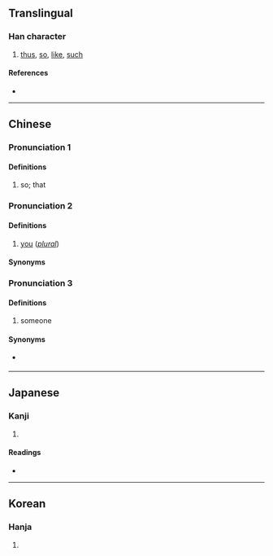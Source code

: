 {{character info/new}}
==Translingual==

===Han character===
{{Han char|rn=9|rad=人|as=09|sn=11|four=24264|canj=OTKR|ids=⿰亻若}}

# [[thus]], [[so]], [[like]], [[such]]

====References====
* {{Han ref|kx=0110.080|dkj=00840|dj=0235.030|hdz=10171.060|uh=504C|ud=20556|bh=B0B4|bd=45236}}

----

==Chinese==
{{zh-forms}}

===Pronunciation 1===
{{zh-pron
|m=ruò
|c=je6
|c-t=ngiak5
|h=pfs=
|md=
|mn=
|w=
|mc=y
|oc=y
|cat=
}}

====Definitions====
{{zh-hanzi}}

# so; that
#: {{zh-x|偌大 年紀|so old}}

===Pronunciation 2===
{{zh-pron
|c-t=niak4
}}

====Definitions====
{{zh-hanzi}}

# {{lb|zh|Taishanese}} [[you]] (''[[plural]]'')
#: {{zh-x|偌 做乜 唔 來 幫手 啊？|Why aren't '''you all''' helping?|C-T}}

====Synonyms====
{{zh-dial|你們}}

===Pronunciation 3===
{{zh-pron
|c-t=niak2
}}

====Definitions====
{{zh-hanzi}}

# {{lb|zh|Taishanese}} someone

====Synonyms====
* {{qualifier|Taishanese}} {{zh-l|人偌}}

----

==Japanese==

===Kanji===
{{ja-kanji|grade=|rs=人09}}

# {{defn|lang=ja|sort=人09}}

====Readings====
* {{ja-readings|on=[[じゃ]] (ja), [[にゃ]] (nya)|kun=[[このような]] (konoyouna), [[このように]] (konoyouni)}}

----

==Korean==

===Hanja===
{{ko-hanja|hangeul=야|rv=ya|mr=ya}}

# {{defn|lang=ko|sort=人09}}